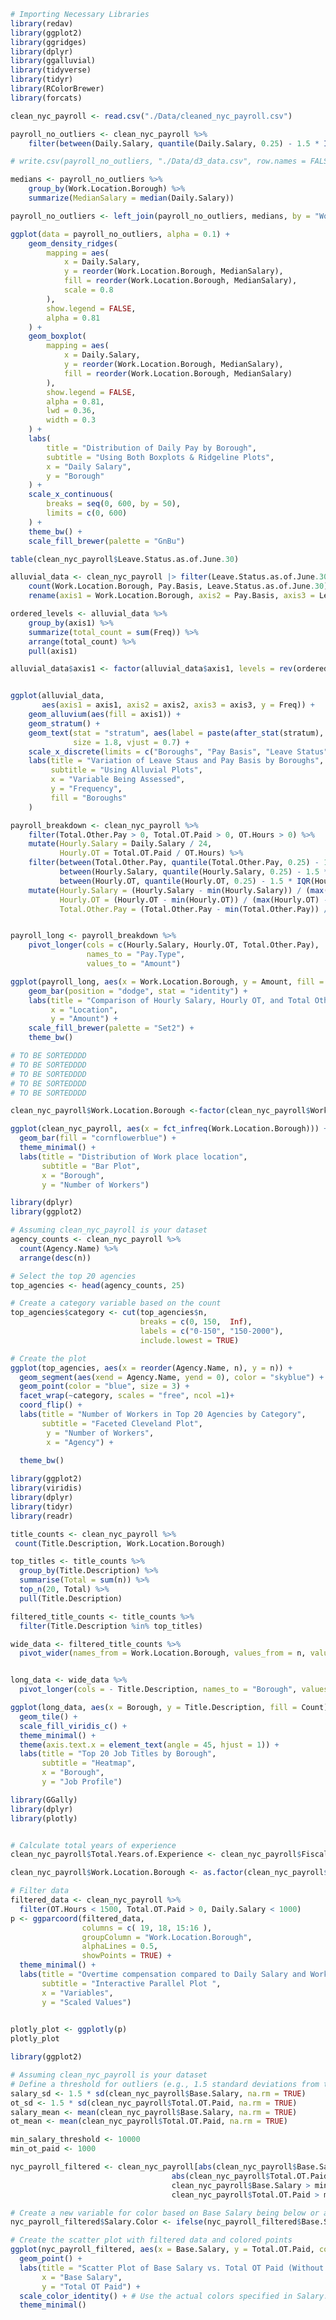 ```r
# Importing Necessary Libraries
library(redav)
library(ggplot2)
library(ggridges)
library(dplyr)
library(ggalluvial)
library(tidyverse)
library(tidyr)
library(RColorBrewer)
library(forcats)
```

```r
clean_nyc_payroll <- read.csv("./Data/cleaned_nyc_payroll.csv")
```

```r
payroll_no_outliers <- clean_nyc_payroll %>%
    filter(between(Daily.Salary, quantile(Daily.Salary, 0.25) - 1.5 * IQR(Daily.Salary), quantile(Daily.Salary, 0.75) + 1.5 * IQR(Daily.Salary)))

# write.csv(payroll_no_outliers, "./Data/d3_data.csv", row.names = FALSE)

medians <- payroll_no_outliers %>%
    group_by(Work.Location.Borough) %>%
    summarize(MedianSalary = median(Daily.Salary))

payroll_no_outliers <- left_join(payroll_no_outliers, medians, by = "Work.Location.Borough")

ggplot(data = payroll_no_outliers, alpha = 0.1) +
    geom_density_ridges(
        mapping = aes(
            x = Daily.Salary,
            y = reorder(Work.Location.Borough, MedianSalary),
            fill = reorder(Work.Location.Borough, MedianSalary),
            scale = 0.8
        ),
        show.legend = FALSE,
        alpha = 0.81
    ) +
    geom_boxplot(
        mapping = aes(
            x = Daily.Salary,
            y = reorder(Work.Location.Borough, MedianSalary),
            fill = reorder(Work.Location.Borough, MedianSalary)
        ),
        show.legend = FALSE,
        alpha = 0.81,
        lwd = 0.36,
        width = 0.3
    ) +
    labs(
        title = "Distribution of Daily Pay by Borough",
        subtitle = "Using Both Boxplots & Ridgeline Plots",
        x = "Daily Salary",
        y = "Borough"
    ) +
    scale_x_continuous(
        breaks = seq(0, 600, by = 50),
        limits = c(0, 600)
    ) +
    theme_bw() + 
    scale_fill_brewer(palette = "GnBu")

```


```r
table(clean_nyc_payroll$Leave.Status.as.of.June.30)
```

```r
alluvial_data <- clean_nyc_payroll |> filter(Leave.Status.as.of.June.30 %in% c("ACTIVE", "CEASED")) |>
    count(Work.Location.Borough, Pay.Basis, Leave.Status.as.of.June.30) |>
    rename(axis1 = Work.Location.Borough, axis2 = Pay.Basis, axis3 = Leave.Status.as.of.June.30, Freq = n)

ordered_levels <- alluvial_data %>%
    group_by(axis1) %>%
    summarize(total_count = sum(Freq)) %>%
    arrange(total_count) %>%
    pull(axis1)

alluvial_data$axis1 <- factor(alluvial_data$axis1, levels = rev(ordered_levels))


ggplot(alluvial_data,
       aes(axis1 = axis1, axis2 = axis2, axis3 = axis3, y = Freq)) +
    geom_alluvium(aes(fill = axis1)) +
    geom_stratum() +
    geom_text(stat = "stratum", aes(label = paste(after_stat(stratum), "\n", after_stat(count))),
              size = 1.8, vjust = 0.7) +
    scale_x_discrete(limits = c("Boroughs", "Pay Basis", "Leave Status")) + 
    labs(title = "Variation of Leave Staus and Pay Basis by Boroughs",
         subtitle = "Using Alluvial Plots",
         x = "Variable Being Assessed",
         y = "Frequency",
         fill = "Boroughs"
    )
```


```r
payroll_breakdown <- clean_nyc_payroll %>%
    filter(Total.Other.Pay > 0, Total.OT.Paid > 0, OT.Hours > 0) %>%
    mutate(Hourly.Salary = Daily.Salary / 24,
           Hourly.OT = Total.OT.Paid / OT.Hours) %>%
    filter(between(Total.Other.Pay, quantile(Total.Other.Pay, 0.25) - 1.5 * IQR(Total.Other.Pay), quantile(Total.Other.Pay, 0.75) + 1.5 * IQR(Total.Other.Pay)),
           between(Hourly.Salary, quantile(Hourly.Salary, 0.25) - 1.5 * IQR(Hourly.Salary), quantile(Hourly.Salary, 0.75) + 1.5 * IQR(Hourly.Salary)),
           between(Hourly.OT, quantile(Hourly.OT, 0.25) - 1.5 * IQR(Hourly.OT), quantile(Hourly.OT, 0.75) + 1.5 * IQR(Hourly.OT))) |>
    mutate(Hourly.Salary = (Hourly.Salary - min(Hourly.Salary)) / (max(Hourly.Salary) - min(Hourly.Salary)),
           Hourly.OT = (Hourly.OT - min(Hourly.OT)) / (max(Hourly.OT) - min(Hourly.OT)),
           Total.Other.Pay = (Total.Other.Pay - min(Total.Other.Pay)) / (max(Total.Other.Pay) - min(Total.Other.Pay)))


payroll_long <- payroll_breakdown %>%
    pivot_longer(cols = c(Hourly.Salary, Hourly.OT, Total.Other.Pay),
                 names_to = "Pay.Type",
                 values_to = "Amount")

ggplot(payroll_long, aes(x = Work.Location.Borough, y = Amount, fill = Pay.Type)) +
    geom_bar(position = "dodge", stat = "identity") +
    labs(title = "Comparison of Hourly Salary, Hourly OT, and Total Other Pay by Location",
         x = "Location",
         y = "Amount") +
    scale_fill_brewer(palette = "Set2") +
    theme_bw()

# TO BE SORTEDDDD
# TO BE SORTEDDDD
# TO BE SORTEDDDD
# TO BE SORTEDDDD
# TO BE SORTEDDDD
```


```r
clean_nyc_payroll$Work.Location.Borough <-factor(clean_nyc_payroll$Work.Location.Borough)

ggplot(clean_nyc_payroll, aes(x = fct_infreq(Work.Location.Borough))) +
  geom_bar(fill = "cornflowerblue") +
  theme_minimal() +
  labs(title = "Distribution of Work place location",
       subtitle = "Bar Plot",
       x = "Borough",
       y = "Number of Workers")

```

```r
library(dplyr)
library(ggplot2)

# Assuming clean_nyc_payroll is your dataset
agency_counts <- clean_nyc_payroll %>%
  count(Agency.Name) %>%
  arrange(desc(n))

# Select the top 20 agencies
top_agencies <- head(agency_counts, 25)

# Create a category variable based on the count
top_agencies$category <- cut(top_agencies$n, 
                             breaks = c(0, 150,  Inf),
                             labels = c("0-150", "150-2000"),
                             include.lowest = TRUE)

# Create the plot
ggplot(top_agencies, aes(x = reorder(Agency.Name, n), y = n)) +
  geom_segment(aes(xend = Agency.Name, yend = 0), color = "skyblue") +
  geom_point(color = "blue", size = 3) +
  facet_wrap(~category, scales = "free", ncol =1)+
  coord_flip() +
  labs(title = "Number of Workers in Top 20 Agencies by Category",
       subtitle = "Faceted Cleveland Plot",
        y = "Number of Workers",
        x = "Agency") +
       
  theme_bw()

```

```r
library(ggplot2)
library(viridis)
library(dplyr)
library(tidyr)
library(readr)

title_counts <- clean_nyc_payroll %>%
 count(Title.Description, Work.Location.Borough)

top_titles <- title_counts %>%
  group_by(Title.Description) %>%
  summarise(Total = sum(n)) %>%
  top_n(20, Total) %>%
  pull(Title.Description)

filtered_title_counts <- title_counts %>%
  filter(Title.Description %in% top_titles)

wide_data <- filtered_title_counts %>%
  pivot_wider(names_from = Work.Location.Borough, values_from = n, values_fill = list(n = 0))


long_data <- wide_data %>%
  pivot_longer(cols = - Title.Description, names_to = "Borough", values_to = "Count")

ggplot(long_data, aes(x = Borough, y = Title.Description, fill = Count)) +
  geom_tile() +
  scale_fill_viridis_c() +
  theme_minimal() +
  theme(axis.text.x = element_text(angle = 45, hjust = 1)) + 
  labs(title = "Top 20 Job Titles by Borough",
       subtitle = "Heatmap",
       x = "Borough",
       y = "Job Profile")
```

```r
library(GGally)
library(dplyr)
library(plotly)


# Calculate total years of experience
clean_nyc_payroll$Total.Years.of.Experience <- clean_nyc_payroll$Fiscal.Year - as.numeric(format(as.Date(clean_nyc_payroll$Agency.Start.Date, "%m/%d/%Y"), "%Y"))

clean_nyc_payroll$Work.Location.Borough <- as.factor(clean_nyc_payroll$Work.Location.Borough)

# Filter data
filtered_data <- clean_nyc_payroll %>%
  filter(OT.Hours < 1500, Total.OT.Paid > 0, Daily.Salary < 1000)
p <- ggparcoord(filtered_data, 
                columns = c( 19, 18, 15:16 ), 
                groupColumn = "Work.Location.Borough", 
                alphaLines = 0.5,
                showPoints = TRUE) +
  theme_minimal() +
  labs(title = "Overtime compensation compared to Daily Salary and Work Experience",
       subtitle = "Interactive Parallel Plot ",
       x = "Variables",
       y = "Scaled Values")
  

plotly_plot <- ggplotly(p)
plotly_plot


```

```r
library(ggplot2)

# Assuming clean_nyc_payroll is your dataset
# Define a threshold for outliers (e.g., 1.5 standard deviations from the mean)
salary_sd <- 1.5 * sd(clean_nyc_payroll$Base.Salary, na.rm = TRUE)
ot_sd <- 1.5 * sd(clean_nyc_payroll$Total.OT.Paid, na.rm = TRUE)
salary_mean <- mean(clean_nyc_payroll$Base.Salary, na.rm = TRUE)
ot_mean <- mean(clean_nyc_payroll$Total.OT.Paid, na.rm = TRUE)

min_salary_threshold <- 10000
min_ot_paid <- 1000

nyc_payroll_filtered <- clean_nyc_payroll[abs(clean_nyc_payroll$Base.Salary - salary_mean) < salary_sd & 
                                    abs(clean_nyc_payroll$Total.OT.Paid - ot_mean) < ot_sd & 
                                    clean_nyc_payroll$Base.Salary > min_salary_threshold & 
                                    clean_nyc_payroll$Total.OT.Paid > min_ot_paid, ]

# Create a new variable for color based on Base Salary being below or above $70,000
nyc_payroll_filtered$Salary.Color <- ifelse(nyc_payroll_filtered$Base.Salary < 70000, "green", "red")

# Create the scatter plot with filtered data and colored points
ggplot(nyc_payroll_filtered, aes(x = Base.Salary, y = Total.OT.Paid, color = Salary.Color)) +
  geom_point() +
  labs(title = "Scatter Plot of Base Salary vs. Total OT Paid (Without Outliers)",
       x = "Base Salary",
       y = "Total OT Paid") +
  scale_color_identity() + # Use the actual colors specified in Salary.Color
  theme_minimal()

```

